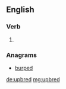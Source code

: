 ==English==

===Verb===
{{head|en|verb form}}

# {{en-past of|upbreed}}

===Anagrams===
* [[burped#English|burped]]

[[de:upbred]]
[[mg:upbred]]